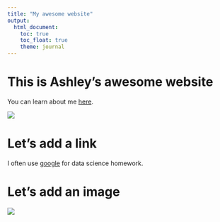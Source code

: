 ```yaml
---
title: "My awesome website"
output: 
  html_document:
    toc: true
    toc_float: true
    theme: journal
---
```


# This is Ashley's awesome website
You can learn about me [here](aboutme.html).

![](https://media.giphy.com/media/JxLUCh8nBgUjm/giphy.gif)

# Let's add a link
I often use [google](https://www.google.com) for data science homework.

# Let's add an image
![](images/mountains1.jpg)

